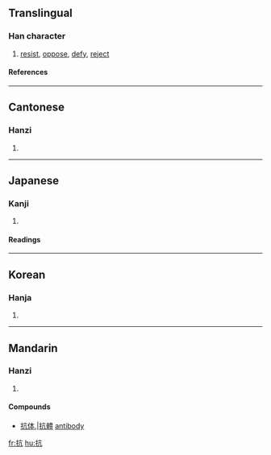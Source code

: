 ==Translingual==
===Han character===
{{Han char|rn=64|rad=手|as=04|sn=7|four=5001<sub>7</sub>|canj=手卜竹弓 (QYHN)}}
# [[resist]], [[oppose]], [[defy]], [[reject]]
====References====
{{Han ref|kx=0422.020|dkj=11889|dj=0769.020|hdz=31843.040|uh=6297|ud=25239|bh=A7DC|bd=42972}}
----
==Cantonese==
===Hanzi===
{{yue-hanzi|jyut=|y=kong3}}
# {{defn|Cantonese}}
----
==Japanese==
===Kanji===
{{ja-kanji|grade=c|rs=手04}}
# {{defn|Japanese}} 
====Readings====
{{ja-readings|on=[[こう]] (kō)|kun=[[あたる]] (ataru), [[ふせぐ]] (fusegu)}}
----
==Korean==
===Hanja===
{{ko-hanja|hangeul=항|eumhun=|rv=hang|mr=hang|y=hang}}
# {{defn|Korean}}
----
==Mandarin==
===Hanzi===
{{cmn-hanzi|pin=[[kàng]] ([[kang4]])|wg=k'ang<sup>4</sup>}}
# {{defn|Mandarin}}

====Compounds====
*[[抗体]],|[[抗體]] [[antibody]]

[[fr:抗]]
[[hu:抗]]